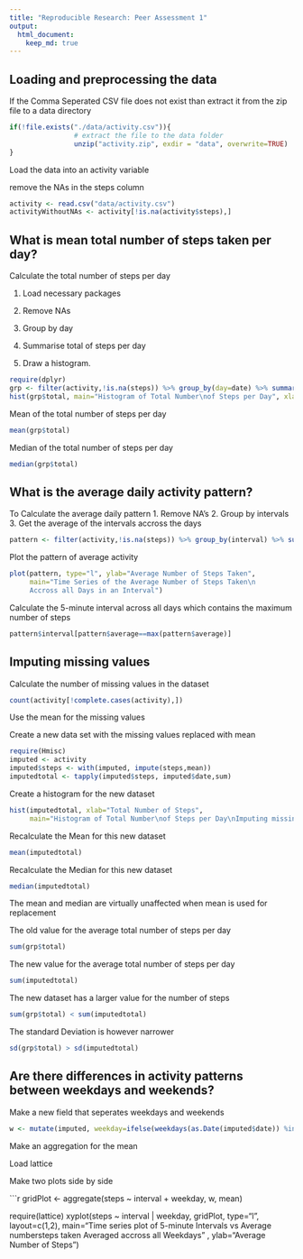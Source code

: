 ---
title: "Reproducible Research: Peer Assessment 1"
output: 
  html_document:
    keep_md: true
---


## Loading and preprocessing the data


If the Comma Seperated CSV file does not exist than extract it from the zip file to a data directory

```{r}
if(!file.exists("./data/activity.csv")){
                # extract the file to the data folder
                unzip("activity.zip", exdir = "data", overwrite=TRUE)
}
```

Load the data into an activity variable

remove the NAs in the steps column
```{r}
activity <- read.csv("data/activity.csv")
activityWithoutNAs <- activity[!is.na(activity$steps),]
```

## What is mean total number of steps taken per day?

Calculate the total number of steps per day

1. Load necessary packages

2. Remove NAs

3. Group by day

4. Summarise total of steps per day

5. Draw a histogram.
```{r}
require(dplyr)
grp <- filter(activity,!is.na(steps)) %>% group_by(day=date) %>% summarise(total=sum(steps))
hist(grp$total, main="Histogram of Total Number\nof Steps per Day", xlab="Total Number of Steps" ,breaks=12)
```

Mean of the total number of steps per day
```{r}
mean(grp$total)
```

Median of the total number of steps per day
```{r}
median(grp$total)
```

## What is the average daily activity pattern?

To Calculate the average daily pattern
1. Remove NA's 
2. Group by intervals
3. Get the average of the intervals accross the days

```{r}
pattern <- filter(activity,!is.na(steps)) %>% group_by(interval) %>% summarise(average = mean(steps))
```

Plot the pattern of average activity
```{r}
plot(pattern, type="l", ylab="Average Number of Steps Taken", 
     main="Time Series of the Average Number of Steps Taken\n
     Accross all Days in an Interval")
```

Calculate the 5-minute interval across all days which contains the maximum number of steps
```{r}
pattern$interval[pattern$average==max(pattern$average)]
```

## Imputing missing values

Calculate the number of missing values in the dataset
```{r}
count(activity[!complete.cases(activity),])
```
Use the mean for the missing values

Create a new data set with the missing values replaced with mean
```{r}
require(Hmisc)
imputed <- activity
imputed$steps <- with(imputed, impute(steps,mean))
imputedtotal <- tapply(imputed$steps, imputed$date,sum)
```

Create a histogram for the new dataset

```{r}
hist(imputedtotal, xlab="Total Number of Steps", 
     main="Histogram of Total Number\nof Steps per Day\nImputing missing values with Average", breaks=12)
```

Recalculate the Mean for this new dataset

```{r}
mean(imputedtotal)
```

Recalculate the Median for this new dataset

```{r}
median(imputedtotal)
```

The mean and median are virtually unaffected when mean is used for replacement

The old value for the average total number of steps per day 
```{r}
sum(grp$total)
```

The new value for the average total number of steps per day 
```{r}
sum(imputedtotal)
```

The new dataset has a larger value for the number of steps 
```{r}
sum(grp$total) < sum(imputedtotal)
```
The standard Deviation is however narrower
```{r}
sd(grp$total) > sd(imputedtotal) 
```

## Are there differences in activity patterns between weekdays and weekends?

Make a new field that seperates weekdays and weekends
```{r}
w <- mutate(imputed, weekday=ifelse(weekdays(as.Date(imputed$date)) %in% c("Sunday", "Saturday"), "Weekend", "Weekday"))
```

Make an aggregation for the mean

Load lattice

Make two plots side by side

```{r}
gridPlot <- aggregate(steps ~ interval + weekday, w, mean)

require(lattice)
xyplot(steps ~ interval | weekday, gridPlot, type="l", layout=c(1,2),
       main="Time series plot of 5-minute Intervals vs Average number\nof steps taken Averaged accross all Weekdays"
       , ylab="Average Number of Steps")
